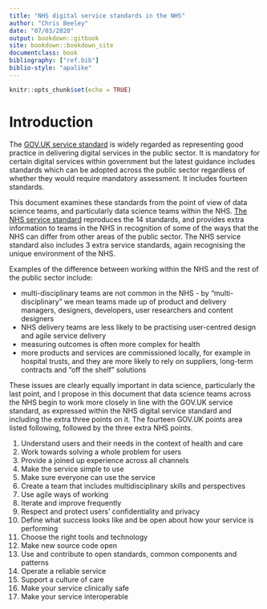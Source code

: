 ```yaml
---
title: "NHS digital service standards in the NHS"
author: "Chris Beeley"
date: "07/03/2020"
output: bookdown::gitbook
site: bookdown::bookdown_site
documentclass: book
bibliography: ["ref.bib"]
biblio-style: "apalike"
---
```


```r
knitr::opts_chunk$set(echo = TRUE)
```

# Introduction

The [GOV.UK service standard](https://www.gov.uk/service-manual/service-standard) is widely regarded as representing good practice in delivering digital services in the public sector. It is mandatory for certain digital services within government but the latest guidance includes standards which can be adopted across the public sector regardless of whether they would require mandatory assessment. It includes fourteen standards.

This document examines these standards from the point of view of data science teams, and particularly data science teams within the NHS. [The NHS service standard](https://service-manual.nhs.uk/service-standard) reproduces the 14 standards, and provides extra information to teams in the NHS in recognition of some of the ways that the NHS can differ from other areas of the public sector. The NHS service standard also includes 3 extra service standards, again recognising the unique environment of the NHS.

Examples of the difference between working within the NHS and the rest of the public sector include:

  * multi-disciplinary teams are not common in the NHS - by "multi-disciplinary" we mean teams made up of product and delivery managers, designers, developers, user researchers and content designers
  * NHS delivery teams are less likely to be practising user-centred design and agile service delivery
  * measuring outcomes is often more complex for health
  * more products and services are commissioned locally, for example in hospital trusts, and they are more likely to rely on suppliers, long-term contracts and "off the shelf" solutions

These issues are clearly equally important in data science, particularly the last point, and I propose in this document that data science teams across the NHS begin to work more closely in line with the GOV.UK service standard, as expressed within the NHS digital service standard and including the extra three points on it. The fourteen GOV.UK points area listed following, followed by the three extra NHS points.

1. Understand users and their needs in the context of health and care
2. Work towards solving a whole problem for users
3. Provide a joined up experience across all channels
4. Make the service simple to use
5. Make sure everyone can use the service
6. Create a team that includes multidisciplinary skills and perspectives
7. Use agile ways of working
8. Iterate and improve frequently
9. Respect and protect users' confidentiality and privacy
10. Define what success looks like and be open about how your service is performing
11. Choose the right tools and technology
12. Make new source code open
13. Use and contribute to open standards, common components and patterns
14. Operate a reliable service
15. Support a culture of care
16. Make your service clinically safe
17. Make your service interoperable

